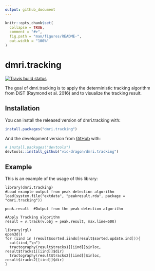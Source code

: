 ```yaml
---
output: github_document
---
```


<!-- README.md is generated from README.Rmd. Please edit that file -->

```r
knitr::opts_chunk$set(
  collapse = TRUE,
  comment = "#>",
  fig.path = "man/figures/README-",
  out.width = "100%"
)
```

# dmri.tracking

<!-- badges: start -->
[![Travis build status](https://travis-ci.com/vic-dragon/dmri.tracking.svg?branch=main)](https://travis-ci.com/vic-dragon/dmri.tracking)
<!-- badges: end -->

The goal of dmri.tracking is to apply the deterministic tracking algorithm from DiST  (Raymond et al. 2016) and to visualize the tracking result.

## Installation

You can install the released version of dmri.tracking  with:

``` r
install.packages("dmri.tracking")
```

And the development version from [GitHub](https://github.com/) with:

``` r
# install.packages("devtools")
devtools::install_github("vic-dragon/dmri.tracking")
```
## Example

This is an example of the usage of this library:

```
library(dmri.tracking)
#Load example output from peak detection algorithm
load(system.file("extdata", "peakresult.rda", package = "dmri.tracking"))

peak.result  #Output from the peak detection algorithm

#Apply Tracking algorithm
result = v.track(v.obj = peak.result, max.line=500)

library(rgl)
open3d()
for (iind in (result$sorted.iinds[result$sorted.update.ind])){
  cat(iind,"\n")
  tractography(result$tracks1[[iind]]$inloc, result$tracks1[[iind]]$dir)
  tractography(result$tracks2[[iind]]$inloc, result$tracks2[[iind]]$dir)
}
```

